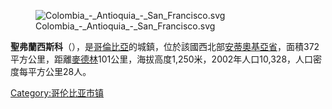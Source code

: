 [[Image:Colombia_-_Antioquia_-_San_Francisco.svg|right]]

{{Coord|5|57|51|N|75|6|6|W|display=title}}
  
'''聖弗蘭西斯科'''（{{lang-es|San Francisco}}），是[[哥倫比亞|哥倫比亞]]的城鎮，位於該國西北部[[安蒂奧基亞省|安蒂奧基亞省]]，面積372平方公里，距離[[麥德林|麥德林]]101公里，海拔高度1,250米，2002年人口10,328，人口密度每平方公里28人。

{{Colombia-geo-stub}}
[[Category:哥伦比亚市镇|Category:哥伦比亚市镇]]